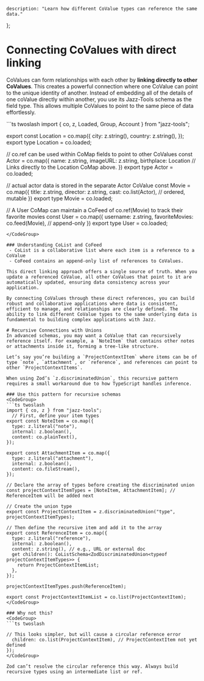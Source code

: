 
    description: "Learn how different CoValue types can reference the same data."
};

# Connecting CoValues with direct linking
CoValues can form relationships with each other by **linking directly to other CoValues**. This creates a powerful connection where one CoValue can point to the unique identity of another. 
Instead of embedding all of the details of one coValue directly within another, you use its Jazz-Tools schema as the field type. This allows multiple CoValues to point to the same piece of data effortlessly.

<CodeGroup>
```ts twoslash
import { co, z, Loaded, Group, Account } from "jazz-tools";

export const Location = co.map({
  city: z.string(),
  country: z.string(),
});
export type Location = co.loaded<typeof Location>;

// co.ref can be used within CoMap fields to point to other CoValues
const Actor = co.map({
    name: z.string,
    imageURL: z.string,
    birthplace: Location // Links directly to the Location CoMap above.
})
export type Actor = co.loaded<typeof Actor>;

//  actual actor data is stored in the separate Actor CoValue
const Movie = co.map({
  title: z.string,
  director: z.string,
  cast: co.list(Actor), // ordered, mutable
})
export type Movie = co.loaded<typeof Movie>;

// A User CoMap can maintain a CoFeed of co.ref(Movie) to track their favorite movies
const User = co.map({
  username: z.string,
  favoriteMovies: co.feed(Movie), // append-only
})
export type User = co.loaded<typeof User>;
```
</CodeGroup>

### Understanding CoList and CoFeed
 - CoList is a collaborative list where each item is a reference to a CoValue 
 - CoFeed contains an append-only list of references to CoValues.

This direct linking approach offers a single source of truth. When you update a referenced CoValue, all other CoValues that point to it are automatically updated, ensuring data consistency across your application.

By connecting CoValues through these direct references, you can build robust and collaborative applications where data is consistent, efficient to manage, and relationships are clearly defined. The ability to link different CoValue types to the same underlying data is fundamental to building complex applications with Jazz.

# Recursive Connections with Unions
In advanced schemas, you may want a CoValue that can recursively reference itself. For example, a `NoteItem` that contains other notes or attachments inside it, forming a tree-like structure.

Let’s say you’re building a `ProjectContextItem` where items can be of type `note`, `attachment`, or `reference`, and references can point to other `ProjectContextItems`.

When using Zod’s `z.discriminatedUnion`, this recursive pattern requires a small workaround due to how TypeScript handles inference.

### Use this pattern for recursive schemas
<CodeGroup>
```ts twoslash
import { co, z } from "jazz-tools";
  // First, define your item types
export const NoteItem = co.map({
  type: z.literal("note"),
  internal: z.boolean(),
  content: co.plainText(),
});

export const AttachmentItem = co.map({
  type: z.literal("attachment"),
  internal: z.boolean(),
  content: co.fileStream(),
});

// Declare the array of types before creating the discriminated union
const projectContextItemTypes = [NoteItem, AttachmentItem]; // ReferenceItem will be added next

// Create the union type
export const ProjectContextItem = z.discriminatedUnion("type", projectContextItemTypes);

// Then define the recursive item and add it to the array
export const ReferenceItem = co.map({
  type: z.literal("reference"),
  internal: z.boolean(),
  content: z.string(), // e.g., URL or external doc
  get children(): CoListSchema<ZodDiscriminatedUnion<typeof projectContextItemTypes>> {
    return ProjectContextItemList;
  },
});

projectContextItemTypes.push(ReferenceItem);

export const ProjectContextItemList = co.list(ProjectContextItem);
</CodeGroup>

### Why not this?
<CodeGroup>
```ts twoslash

// This looks simpler, but will cause a circular reference error
  children: co.list(ProjectContextItem), // ProjectContextItem not yet defined
});
</CodeGroup>

Zod can’t resolve the circular reference this way. Always build recursive types using an intermediate list or ref.
